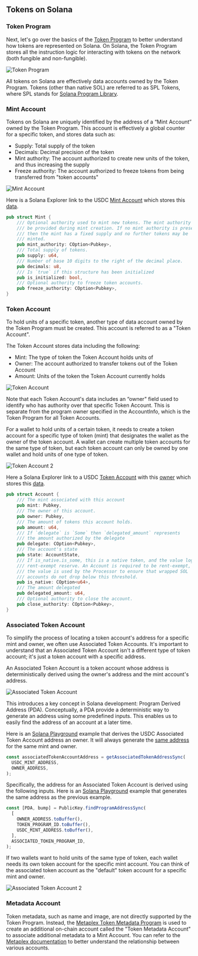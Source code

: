 ## Tokens on Solana

### Token Program

Next, let's go over the basics of the
[Token Program](https://github.com/solana-labs/solana-program-library/tree/master/token/program)
to better understand how tokens are represented on Solana. On Solana, the Token
Program stores all the instruction logic for interacting with tokens on the
network (both fungible and non-fungible).

![Token Program](/solana/token/token-program.png)

All tokens on Solana are effectively data accounts owned by the Token Program.
Tokens (other than native SOL) are referred to as SPL Tokens, where SPL stands
for
[Solana Program Library](https://github.com/solana-labs/solana-program-library).

### Mint Account

Tokens on Solana are uniquely identified by the address of a “Mint Account”
owned by the Token Program. This account is effectively a global counter for a
specific token, and stores data such as:

- Supply: Total supply of the token
- Decimals: Decimal precision of the token
- Mint authority: The account authorized to create new units of the token, and
  thus increasing the supply
- Freeze authority: The account authorized to freeze tokens from being
  transferred from "token accounts"

![Mint Account](/solana/token/mint-account.png)

Here is a Solana Explorer link to the USDC
[Mint Account](https://explorer.solana.com/address/EPjFWdd5AufqSSqeM2qN1xzybapC8G4wEGGkZwyTDt1v)
which stores this
[data](https://github.com/solana-labs/solana-program-library/blob/master/token/program/src/state.rs#L18-L32).

```rust
pub struct Mint {
    /// Optional authority used to mint new tokens. The mint authority may only
    /// be provided during mint creation. If no mint authority is present
    /// then the mint has a fixed supply and no further tokens may be
    /// minted.
    pub mint_authority: COption<Pubkey>,
    /// Total supply of tokens.
    pub supply: u64,
    /// Number of base 10 digits to the right of the decimal place.
    pub decimals: u8,
    /// Is `true` if this structure has been initialized
    pub is_initialized: bool,
    /// Optional authority to freeze token accounts.
    pub freeze_authority: COption<Pubkey>,
}
```

### Token Account

To hold units of a specific token, another type of data account owned by the
Token Program must be created. This account is referred to as a "Token Account".

The Token Account stores data including the following:

- Mint: The type of token the Token Account holds units of
- Owner: The account authorized to transfer tokens out of the Token Account
- Amount: Units of the token the Token Account currently holds

![Token Account](/solana/token/token-account.png)

Note that each Token Account's data includes an “owner" field used to identify
who has authority over that specific Token Account. This is separate from the
program owner specified in the AccountInfo, which is the Token Program for all
Token Accounts.

For a wallet to hold units of a certain token, it needs to create a token
account for a specific type of token (mint) that designates the wallet as the
owner of the token account. A wallet can create multiple token accounts for the
same type of token, but each token account can only be owned by one wallet and
hold units of one type of token.

![Token Account 2](/solana/token/token-account2.png)

Here a Solana Explorer link to a USDC
[Token Account](https://explorer.solana.com/address/3emsAVdmGKERbHjmGfQ6oZ1e35dkf5iYcS6U4CPKFVaa)
with this
[owner](https://explorer.solana.com/address/7VHUFJHWu2CuExkJcJrzhQPJ2oygupTWkL2A2For4BmE)
which stores this
[data](https://github.com/solana-labs/solana-program-library/blob/master/token/program/src/state.rs#L89-L110).

```rust
pub struct Account {
    /// The mint associated with this account
    pub mint: Pubkey,
    /// The owner of this account.
    pub owner: Pubkey,
    /// The amount of tokens this account holds.
    pub amount: u64,
    /// If `delegate` is `Some` then `delegated_amount` represents
    /// the amount authorized by the delegate
    pub delegate: COption<Pubkey>,
    /// The account's state
    pub state: AccountState,
    /// If is_native.is_some, this is a native token, and the value logs the
    /// rent-exempt reserve. An Account is required to be rent-exempt, so
    /// the value is used by the Processor to ensure that wrapped SOL
    /// accounts do not drop below this threshold.
    pub is_native: COption<u64>,
    /// The amount delegated
    pub delegated_amount: u64,
    /// Optional authority to close the account.
    pub close_authority: COption<Pubkey>,
}
```

### Associated Token Account

To simplify the process of locating a token account's address for a specific
mint and owner, we often use Associated Token Accounts. It's important to
understand that an Associated Token Account isn't a different type of token
account; it's just a token account with a specific address.

An Associated Token Account is a token account whose address is
deterministically derived using the owner's address and the mint account's
address.

![Associated Token Account](/solana/token/associated-token-account.png)

This introduces a key concept in Solana development: Program Derived Address
(PDA). Conceptually, a PDA provide a deterministic way to generate an address
using some predefined inputs. This enables us to easily find the address of an
account at a later time.

Here is an [Solana Playground](https://beta.solpg.io/656a2dd0fb53fa325bfd0c41)
example that derives the USDC Associated Token Account address an owner. It will
always generate the
[same address](https://explorer.solana.com/address/4kokFKCFMxpCpG41yLYkLEqXW8g1WPfCt2NC9KGivY6N)
for the same mint and owner.

```typescript showLineNumbers
const associatedTokenAccountAddress = getAssociatedTokenAddressSync(
  USDC_MINT_ADDRESS,
  OWNER_ADDRESS,
);
```

Specifically, the address for an Associated Token Account is derived using the
following inputs. Here is an
[Solana Playground](https://beta.solpg.io/656a31d0fb53fa325bfd0c42) example that
generates the same address as the previous example.

```typescript showLineNumbers
const [PDA, bump] = PublicKey.findProgramAddressSync(
  [
    OWNER_ADDRESS.toBuffer(),
    TOKEN_PROGRAM_ID.toBuffer(),
    USDC_MINT_ADDRESS.toBuffer(),
  ],
  ASSOCIATED_TOKEN_PROGRAM_ID,
);
```

If two wallets want to hold units of the same type of token, each wallet needs
its own token account for the specific mint account. You can think of the
associated token account as the "default" token account for a specific mint and
owner.

![Associated Token Account 2](/solana/token/associated-token-account2.png)

### Metadata Account

Token metadata, such as name and image, are not directly supported by the Token
Program. Instead, the
[Metaplex Token Metadata Program](https://github.com/metaplex-foundation/mpl-token-metadata)
is used to create an additional on-chain account called the "Token Metadata
Account" to associate additional metadata to a Mint Account. You can refer to
the
[Metaplex documentation](https://docs.metaplex.com/programs/token-metadata/overview)
to better understand the relationship between various accounts.
